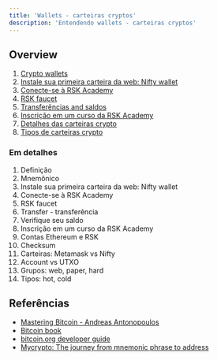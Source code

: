 ---
title: 'Wallets - carteiras cryptos'
description: 'Entendendo wallets - carteiras cryptos'
---

## Overview

1. [Crypto wallets](/courses/dev/01/wallets-intro)
2. [Instale sua primeira carteira da web: Nifty wallet](/courses/dev/01/install-web-wallet)
3. [Conecte-se à RSK Academy](/courses/dev/01/connecting-to-academy)
4. [RSK faucet](/courses/dev/01/rsk-faucet)
5. [Transferências and saldos](/courses/dev/01/first-transfer)
6. [Inscrição em um curso da RSK Academy](/courses/dev/01/subscribe-to-academy)
7. [Detalhes das carteiras crypto](/courses/dev/01/wallets-details)
8. [Tipos de carteiras crypto](/courses/dev/01/wallets-types)

### Em detalhes

1. Definição
2. Mnemônico
3. Instale sua primeira carteira da web: Nifty wallet
4. Conecte-se à RSK Academy
5. RSK faucet
6. Transfer - transferência
7. Verifique seu saldo
8. Inscrição em um curso da RSK Academy
9. Contas Ethereum e RSK
10. Checksum
11. Carteiras: Metamask vs Nifty
12. Account vs UTXO
13. Grupos: web, paper, hard
14. Tipos: hot, cold

## Referências

- [Mastering Bitcoin - Andreas Antonopoulos](https://github.com/bitcoinbook/bitcoinbook)
- [Bitcoin book](https://programmingblockchain.gitbook.io/programmingblockchain/)
- [bitcoin.org developer guide](https://bitcoin.org/en/developer-guide)
- [Mycrypto: The journey from mnemonic phrase to address](https://medium.com/mycrypto/the-journey-from-mnemonic-phrase-to-address-6c5e86e11e14)
